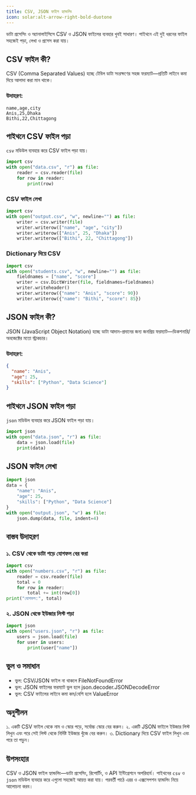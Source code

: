 ```yaml
---
title: CSV, JSON ফাইল হ্যান্ডলিং
icon: solar:alt-arrow-right-bold-duotone
---
```


ডাটা প্রসেসিং ও অ্যানালাইসিসে CSV ও JSON ফাইলের ব্যবহার খুবই সাধারণ। পাইথনে এই দুই ধরনের ফাইল সহজেই পড়া, লেখা ও প্রসেস করা যায়।

## CSV ফাইল কী?

CSV (Comma Separated Values) হচ্ছে টেবিল ডাটা সংরক্ষণের সহজ ফরম্যাট—প্রতিটি লাইনে কমা দিয়ে আলাদা করা মান থাকে।

### উদাহরণ:
```
name,age,city
Anis,25,Dhaka
Bithi,22,Chittagong
```

## পাইথনে CSV ফাইল পড়া

`csv` মডিউল ব্যবহার করে CSV ফাইল পড়া যায়।
```python
import csv
with open("data.csv", "r") as file:
    reader = csv.reader(file)
    for row in reader:
        print(row)
```

### CSV ফাইল লেখা
```python
import csv
with open("output.csv", "w", newline="") as file:
    writer = csv.writer(file)
    writer.writerow(["name", "age", "city"])
    writer.writerow(["Anis", 25, "Dhaka"])
    writer.writerow(["Bithi", 22, "Chittagong"])
```

### Dictionary দিয়ে CSV
```python
import csv
with open("students.csv", "w", newline="") as file:
    fieldnames = ["name", "score"]
    writer = csv.DictWriter(file, fieldnames=fieldnames)
    writer.writeheader()
    writer.writerow({"name": "Anis", "score": 90})
    writer.writerow({"name": "Bithi", "score": 85})
```

## JSON ফাইল কী?

JSON (JavaScript Object Notation) হচ্ছে ডাটা আদান-প্রদানের জন্য জনপ্রিয় ফরম্যাট—ডিকশনারি/অবজেক্টের মতো স্ট্রাকচার।

### উদাহরণ:
```json
{
  "name": "Anis",
  "age": 25,
  "skills": ["Python", "Data Science"]
}
```

## পাইথনে JSON ফাইল পড়া

`json` মডিউল ব্যবহার করে JSON ফাইল পড়া যায়।
```python
import json
with open("data.json", "r") as file:
    data = json.load(file)
    print(data)
```

## JSON ফাইল লেখা
```python
import json
data = {
    "name": "Anis",
    "age": 25,
    "skills": ["Python", "Data Science"]
}
with open("output.json", "w") as file:
    json.dump(data, file, indent=4)
```

## বাস্তব উদাহরণ

### ১. CSV থেকে ডাটা পড়ে যোগফল বের করা
```python
import csv
with open("numbers.csv", "r") as file:
    reader = csv.reader(file)
    total = 0
    for row in reader:
        total += int(row[0])
print("যোগফল:", total)
```

### ২. JSON থেকে ইউজার লিস্ট পড়া
```python
import json
with open("users.json", "r") as file:
    users = json.load(file)
    for user in users:
        print(user["name"])
```

## ভুল ও সমাধান

- ভুল: CSV/JSON ফাইল না থাকলে FileNotFoundError
- ভুল: JSON ফাইলের ফরম্যাট ভুল হলে json.decoder.JSONDecodeError
- ভুল: CSV ফাইলের লাইনে কমা কম/বেশি হলে ValueError

## অনুশীলন

১. একটি CSV ফাইল থেকে নাম ও স্কোর পড়ে, সর্বোচ্চ স্কোর বের করুন।
২. একটি JSON ফাইলে ইউজার লিস্ট লিখুন এবং পরে সেই লিস্ট থেকে নির্দিষ্ট ইউজার খুঁজে বের করুন।
৩. Dictionary দিয়ে CSV ফাইল লিখুন এবং পরে তা পড়ুন।

## উপসংহার

CSV ও JSON ফাইল হ্যান্ডলিং—ডাটা প্রসেসিং, রিপোর্টিং, ও API ইন্টিগ্রেশনে অপরিহার্য। পাইথনের `csv` ও `json` মডিউল ব্যবহার করে এগুলো সহজেই আয়ত্ত করা যায়। পরবর্তী পাঠে এরর ও এক্সসেপশন হ্যান্ডলিং নিয়ে আলোচনা করব।
